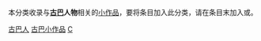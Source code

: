 {{WPSS-cat}}
{{Hidden category}}
本分类收录与'''[[古巴|古巴]]人物'''相关的[[Wikipedia:STUB|小作品]]，要将条目加入此分类，请在条目末加入'''{{tl|Cuba-bio-stub}}'''或'''{{tl|古巴人物小作品}}'''。

[[Category:古巴人|]]
[[Category:古巴小作品|]]
[[Category:北美洲人物小作品|C]]